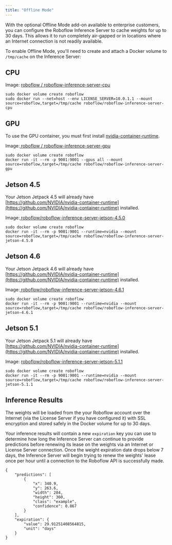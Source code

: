 ```yaml
---
title: "Offline Mode"
---
```


With the optional Offline Mode add-on available to enterprise customers, you can configure the Roboflow Inference Server to cache weights for up to 30 days. This allows it to run completely air-gapped or in locations where an Internet connection is not readily available.

To enable Offline Mode, you'll need to create and attach a Docker volume to `/tmp/cache` on the Inference Server:

## CPU

Image: [roboflow / roboflow-inference-server-cpu](https://hub.docker.com/r/roboflow/roboflow-inference-server-cpu)

```
sudo docker volume create roboflow
sudo docker run --net=host --env LICENSE_SERVER=10.0.1.1 --mount source=roboflow,target=/tmp/cache roboflow/roboflow-inference-server-cpu
```

## GPU

To use the GPU container, you must first install [nvidia-container-runtime](https://github.com/NVIDIA/nvidia-container-runtime).

Image:[ roboflow / roboflow-inference-server-gpu](https://hub.docker.com/repository/docker/roboflow/roboflow-inference-server-gpu/general)

```
sudo docker volume create roboflow
docker run -it --rm -p 9001:9001 --gpus all --mount source=roboflow,target=/tmp/cache roboflow/roboflow-inference-server-gpu
```

## Jetson 4.5

Your Jetson Jetpack 4.5 will already have [https://github.com/NVIDIA/nvidia-container-runtime](https://github.com/NVIDIA/nvidia-container-runtime) installed.

Image:[ roboflow/roboflow-inference-server-jetson-4.5.0](https://hub.docker.com/repository/docker/roboflow/roboflow-inference-server-jetson-4.5.0/general)

```
sudo docker volume create roboflow
docker run -it --rm -p 9001:9001 --runtime=nvidia --mount source=roboflow,target=/tmp/cache roboflow/roboflow-inference-server-jetson-4.5.0
```

## Jetson 4.6

Your Jetson Jetpack 4.6 will already have [https://github.com/NVIDIA/nvidia-container-runtime](https://github.com/NVIDIA/nvidia-container-runtime) installed.

Image:[ roboflow/roboflow-inference-server-jetson-4.6.1](https://hub.docker.com/repository/docker/roboflow/roboflow-inference-server-jetson-4.6.1/general)

```
sudo docker volume create roboflow
docker run -it --rm -p 9001:9001 --runtime=nvidia --mount source=roboflow,target=/tmp/cache roboflow/roboflow-inference-server-jetson-4.6.1
```

## Jetson 5.1

Your Jetson Jetpack 5.1 will already have [https://github.com/NVIDIA/nvidia-container-runtime](https://github.com/NVIDIA/nvidia-container-runtime) installed.

Image: [roboflow/roboflow-inference-server-jetson-5.1.1](https://hub.docker.com/repository/docker/roboflow/roboflow-inference-server-jetson-5.1.1/general)

```
sudo docker volume create roboflow
docker run -it --rm -p 9001:9001 --runtime=nvidia --mount source=roboflow,target=/tmp/cache roboflow/roboflow-inference-server-jetson-5.1.1
```

## Inference Results

The weights will be loaded from the your Roboflow account over the Internet (via the License Server if you have configured it) with SSL encryption and stored safely in the Docker volume for up to 30 days.

Your inference results will contain a new `expiration` key you can use to determine how long the Inference Server can continue to provide predictions before renewing its lease on the weights via an Internet or License Server connection. Once the weight expiration date drops below 7 days, the Inference Server will begin trying to renew the weights' lease once per hour until a connection to the Roboflow API is successfully made.

```
{
    "predictions": [
        {
            "x": 340.9,
            "y": 263.6,
            "width": 284,
            "height": 360,
            "class": "example",
            "confidence": 0.867
        }
    ],
    "expiration": {
        "value": 29.91251408564815,
        "unit": "days"
    }
}
```